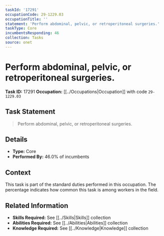 ```yaml
---
taskId: '17291'
occupationCode: 29-1229.03
occupationTitle: ''
statement: 'Perform abdominal, pelvic, or retroperitoneal surgeries.'
taskType: Core
incumbentsResponding: 46
collection: Tasks
source: onet
---
```

# Perform abdominal, pelvic, or retroperitoneal surgeries.

**Task ID:** 17291
**Occupation:** [[../Occupations|Occupation]] with code `29-1229.03`

## Task Statement

> Perform abdominal, pelvic, or retroperitoneal surgeries.

## Details

- **Type:** Core
- **Performed By:** 46.0% of incumbents

## Context

This task is part of the standard duties performed in this occupation. The percentage indicates how common this task is among workers in the field.

## Related Information

- **Skills Required:** See [[../Skills|Skills]] collection
- **Abilities Required:** See [[../Abilities|Abilities]] collection
- **Knowledge Required:** See [[../Knowledge|Knowledge]] collection
